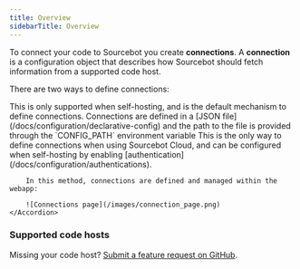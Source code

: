 ```yaml
---
title: Overview
sidebarTitle: Overview
---
```



To connect your code to Sourcebot you create **connections**. A **connection** is a configuration object that describes how Sourcebot should fetch information from a supported code host.

There are two ways to define connections:

<AccordionGroup>
    <Accordion title="Declarative configuration file">
        This is only supported when self-hosting, and is the default mechanism to define connections. Connections are defined in a [JSON file](/docs/configuration/declarative-config)
        and the path to the file is provided through the `CONFIG_PATH` environment variable
    </Accordion>
    <Accordion title="UI connection management">
        This is the only way to define connections when using Sourcebot Cloud, and can be configured when self-hosting by enabling [authentication](/docs/configuration/authentications).

        In this method, connections are defined and managed within the webapp:

        ![Connections page](/images/connection_page.png)
    </Accordion>
</AccordionGroup>

### Supported code hosts

<SupportedPlatforms />

<Note>Missing your code host? [Submit a feature request on GitHub](https://github.com/sourcebot-dev/sourcebot/discussions/categories/ideas).</Note>